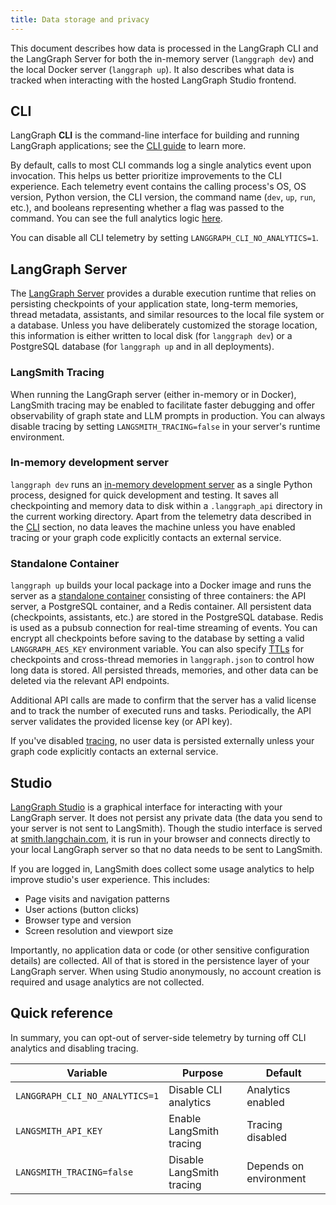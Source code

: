 ```yaml
---
title: Data storage and privacy
---
```

This document describes how data is processed in the LangGraph CLI and the LangGraph Server for both the in-memory server (`langgraph dev`) and the local Docker server (`langgraph up`). It also describes what data is tracked when interacting with the hosted LangGraph Studio frontend.

## CLI

LangGraph **CLI** is the command-line interface for building and running LangGraph applications; see the [CLI guide](langgraph_cli) to learn more.

By default, calls to most CLI commands log a single analytics event upon invocation. This helps us better prioritize improvements to the CLI experience. Each telemetry event contains the calling process's OS, OS version, Python version, the CLI version, the command name (`dev`, `up`, `run`, etc.), and booleans representing whether a flag was passed to the command. You can see the full analytics logic [here](https://github.com/langchain-ai/langgraph/blob/main/libs/cli/langgraph_cli/analytics.py).

You can disable all CLI telemetry by setting `LANGGRAPH_CLI_NO_ANALYTICS=1`.

<a id="in-memory-docker"></a>
## LangGraph Server

The [LangGraph Server](langgraph_server) provides a durable execution runtime that relies on persisting checkpoints of your application state, long-term memories, thread metadata, assistants, and similar resources to the local file system or a database. Unless you have deliberately customized the storage location, this information is either written to local disk (for `langgraph dev`) or a PostgreSQL database (for `langgraph up` and in all deployments).

### LangSmith Tracing

When running the LangGraph server (either in-memory or in Docker), LangSmith tracing may be enabled to facilitate faster debugging and offer observability of graph state and LLM prompts in production. You can always disable tracing by setting `LANGSMITH_TRACING=false` in your server's runtime environment.

<a id="langgraph-dev"></a>
### In-memory development server

`langgraph dev` runs an [in-memory development server](local-server) as a single Python process, designed for quick development and testing. It saves all checkpointing and memory data to disk within a `.langgraph_api` directory in the current working directory. Apart from the telemetry data described in the [CLI](#cli) section, no data leaves the machine unless you have enabled tracing or your graph code explicitly contacts an external service.

<a id="langgraph-up"></a>
### Standalone Container

`langgraph up` builds your local package into a Docker image and runs the server as a [standalone container](deployment_options#standalone-container) consisting of three containers: the API server, a PostgreSQL container, and a Redis container. All persistent data (checkpoints, assistants, etc.) are stored in the PostgreSQL database. Redis is used as a pubsub connection for real-time streaming of events. You can encrypt all checkpoints before saving to the database by setting a valid `LANGGRAPH_AES_KEY` environment variable. You can also specify [TTLs](configure_ttl) for checkpoints and cross-thread memories in `langgraph.json` to control how long data is stored. All persisted threads, memories, and other data can be deleted via the relevant API endpoints.

Additional API calls are made to confirm that the server has a valid license and to track the number of executed runs and tasks. Periodically, the API server validates the provided license key (or API key).

If you've disabled [tracing](#langsmith-tracing), no user data is persisted externally unless your graph code explicitly contacts an external service.

## Studio

[LangGraph Studio](langgraph_studio) is a graphical interface for interacting with your LangGraph server. It does not persist any private data (the data you send to your server is not sent to LangSmith). Though the studio interface is served at [smith.langchain.com](https://smith.langchain.com), it is run in your browser and connects directly to your local LangGraph server so that no data needs to be sent to LangSmith.

If you are logged in, LangSmith does collect some usage analytics to help improve studio's user experience. This includes:

* Page visits and navigation patterns
* User actions (button clicks)
* Browser type and version
* Screen resolution and viewport size

Importantly, no application data or code (or other sensitive configuration details) are collected. All of that is stored in the persistence layer of your LangGraph server. When using Studio anonymously, no account creation is required and usage analytics are not collected.

## Quick reference

In summary, you can opt-out of server-side telemetry by turning off CLI analytics and disabling tracing.

| Variable                       | Purpose                   | Default                          |
| ------------------------------ | ------------------------- | -------------------------------- |
| `LANGGRAPH_CLI_NO_ANALYTICS=1` | Disable CLI analytics     | Analytics enabled                |
| `LANGSMITH_API_KEY`            | Enable LangSmith tracing  | Tracing disabled                 |
| `LANGSMITH_TRACING=false`      | Disable LangSmith tracing | Depends on environment           |
